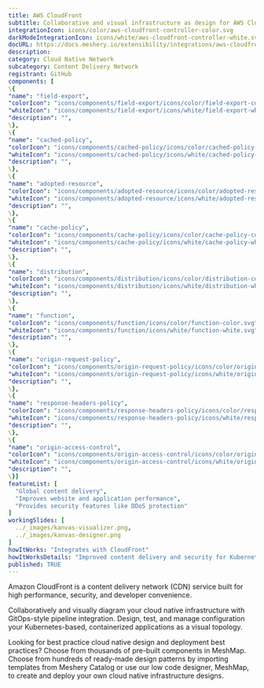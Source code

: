 ```yaml
---
title: AWS CloudFront
subtitle: Collaborative and visual infrastructure as design for AWS CloudFront
integrationIcon: icons/color/aws-cloudfront-controller-color.svg
darkModeIntegrationIcon: icons/white/aws-cloudfront-controller-white.svg
docURL: https://docs.meshery.io/extensibility/integrations/aws-cloudfront-controller
description: 
category: Cloud Native Network
subcategory: Content Delivery Network
registrant: GitHub
components: [
\{
"name": "field-export",
"colorIcon": "icons/components/field-export/icons/color/field-export-color.svg",
"whiteIcon": "icons/components/field-export/icons/white/field-export-white.svg",
"description": "",
\},
\{
"name": "cached-policy",
"colorIcon": "icons/components/cached-policy/icons/color/cached-policy-color.svg",
"whiteIcon": "icons/components/cached-policy/icons/white/cached-policy-white.svg",
"description": "",
\},
\{
"name": "adopted-resource",
"colorIcon": "icons/components/adopted-resource/icons/color/adopted-resource-color.svg",
"whiteIcon": "icons/components/adopted-resource/icons/white/adopted-resource-white.svg",
"description": "",
\},
\{
"name": "cache-policy",
"colorIcon": "icons/components/cache-policy/icons/color/cache-policy-color.svg",
"whiteIcon": "icons/components/cache-policy/icons/white/cache-policy-white.svg",
"description": "",
\},
\{
"name": "distribution",
"colorIcon": "icons/components/distribution/icons/color/distribution-color.svg",
"whiteIcon": "icons/components/distribution/icons/white/distribution-white.svg",
"description": "",
\},
\{
"name": "function",
"colorIcon": "icons/components/function/icons/color/function-color.svg",
"whiteIcon": "icons/components/function/icons/white/function-white.svg",
"description": "",
\},
\{
"name": "origin-request-policy",
"colorIcon": "icons/components/origin-request-policy/icons/color/origin-request-policy-color.svg",
"whiteIcon": "icons/components/origin-request-policy/icons/white/origin-request-policy-white.svg",
"description": "",
\},
\{
"name": "response-headers-policy",
"colorIcon": "icons/components/response-headers-policy/icons/color/response-headers-policy-color.svg",
"whiteIcon": "icons/components/response-headers-policy/icons/white/response-headers-policy-white.svg",
"description": "",
\},
\{
"name": "origin-access-control",
"colorIcon": "icons/components/origin-access-control/icons/color/origin-access-control-color.svg",
"whiteIcon": "icons/components/origin-access-control/icons/white/origin-access-control-white.svg",
"description": "",
\}]
featureList: [
  "Global content delivery",
  "Improves website and application performance",
  "Provides security features like DDoS protection"
]
workingSlides: [
  ../_images/kanvas-visualizer.png,
  ../_images/kanvas-designer.png
]
howItWorks: "Integrates with CloudFront"
howItWorksDetails: "Improved content delivery and security for Kubernetes applications"
published: TRUE
---
```

<p>
Amazon CloudFront is a content delivery network (CDN) service built for high performance, security, and developer convenience.
</p>
<p>
    Collaboratively and visually diagram your cloud native infrastructure with GitOps-style pipeline integration. Design, test, and manage configuration your Kubernetes-based, containerized applications as a visual topology.
</p>
<p>
    Looking for best practice cloud native design and deployment best practices? Choose from thousands of pre-built components in MeshMap. Choose from hundreds of ready-made design patterns by importing templates from Meshery Catalog or use our low code designer, MeshMap, to create and deploy your own cloud native infrastructure designs.
</p>
